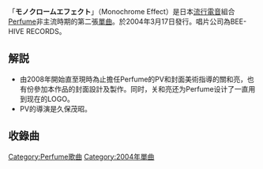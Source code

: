 {{Infobox Single 
| Name           = モノクロームエフェクト<br><small>Monochrome Effect</small>
| Artist         = [[Perfume_(日本音樂團體)|Perfume]]
| Cover          = Perfume_monochrome_effect.jpg
| Album          = [[Perfume～Complete_Best～|Perfume ~Complete Best~]]》<br />《{{link-ja|Fan Service〜Prima Box〜|Fan Service ~Prima Box~}}》
| A-side         = モノクロームエフェクト
| B-side         = エレベーター<br />おいしいレシピ
| Released       = 2004年3月17日
| Format         = 
| Recorded       = 
| Genre          = [[流行電音|流行電音]] 
| Length         = 
| Label          = BEE-HIVE RECORDS
| Producer       = [[中田康貴|中田康貴]]
| Certification  = 
| Last single  = [[Sweet_Donuts|スウィートドーナッツ]]<br />（2004年）
| This single  = '''モノクロームエフェクト'''<br />（2004年）
| Next single  = [[Vitamin_Drop|ビタミンドロップ]]<br />（2005年）
}}
「'''モノクロームエフェクト'''」（Monochrome Effect）是日本[[流行電音|流行電音]]組合[[Perfume_(日本音樂團體)|Perfume]]非主流時期的第二張[[單曲|單曲]]。於2004年3月17日發行。唱片公司為BEE-HIVE RECORDS。

== 解説 ==
* 由2008年開始直至現時為止擔任Perfume的PV和封面美術指導的關和亮，也有份參加本作品的封面設計及製作。同时，关和亮还为Perfume设计了一直用到现在的LOGO。
* PV的導演是久保茂昭。

== 收錄曲==
{{tracklist
| collapsed       = 
| headline        = 
| extra_column    = 
| total_length    = 10:42

| all_writing     = 
| all_lyrics      = 木の子
| all_music       = [[中田康貴|中田康貴]]（包括编曲）

| writing_credits = 
| lyrics_credits  = 
| music_credits   = 

| title1          = モノクロームエフェクト
| note1           = 
| writer1         = 
| lyrics1         = 
| music1          = 
| extra1          = 
| length1         = 4:19

| title2          = エレベーター
| note2           = 
| writer2         = 
| lyrics2         = 
| music2          = 
| extra2          = 
| length2         = 2:50

| title3          = おいしいレシピ
| note3           = 東京電視台「なぜ?謎!ごはん」片尾曲，在[[BEE-HIVE|BEE-HIVE]]此前推出的合輯中也先行收錄了此曲。
| writer3         = 
| lyrics3         = 
| music3          = 
| extra3          = 
| length3         = 3:33
}}

{{Single-stub}}

{{Perfume}}

[[Category:Perfume歌曲|Category:Perfume歌曲]]
[[Category:2004年單曲|Category:2004年單曲]]